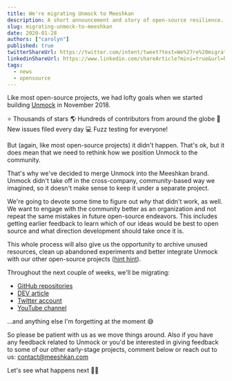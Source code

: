 ```yaml
---
title: We're migrating Unmock to Meeshkan
description: A short announcement and story of open-source resilience.
slug: migrating-unmock-to-meeshkan
date: 2020-01-28
authors: ["carolyn"]
published: true
twitterShareUrl: https://twitter.com/intent/tweet?text=We%27re%20migrating%20Unmock%20to%20Meeshkan%20via%20%40meeshkan%20https%3A%2F%2Fmeeshkan.com%2Fblog%2Fmigrating-unmock-to-meeshkan%2F
linkedinShareUrl: https://www.linkedin.com/shareArticle?mini=true&url=https%3A%2F%2Fmeeshkan.com%2Fblog%2Fmigrating-unmock-to-meeshkan%2F&source=Meeshkan
tags:
  - news
  - opensource
---
```


Like most open-source projects, we had lofty goals when we started building [Unmock](https://www.unmock.io/) in November 2018.

⭐️ Thousands of stars
🌎 Hundreds of contributors from around the globe
🔖 New issues filed every day
💻 Fuzz testing for everyone!

But (again, like most open-source projects) it didn't happen. That's ok, but it does mean that we need to rethink how we position Unmock to the community.

That's why we've decided to merge Unmock into the Meeshkan brand. Unmock didn't take off in the cross-company, community-based way we imagined, so it doesn't make sense to keep it under a separate project.

We're going to devote some time to figure out _why_ that didn't work, as well. We want to engage with the community better as an organization and not repeat the same mistakes in future open-source endeavors. This includes getting earlier feedback to learn which of our ideas would be best to open source and what direction development should take once it is.

This whole process will also give us the opportunity to archive unused resources, clean up abandoned experiments and better integrate Unmock with our other open-source projects ([hint hint](https://github.com/meeshkan/meeshkan)).

Throughout the next couple of weeks, we'll be migrating:

- [GitHub repositories](https://github.com/unmock/)
- [DEV article](https://dev.to/unmock/)
- [Twitter account](https://twitter.com/unmock_io)
- [YouTube channel](https://www.youtube.com/channel/UCBe00CDjCEe3LAhv3-TXIAw)

...and anything else I'm forgetting at the moment 😅

So please be patient with us as we move things around. Also if you have any feedback related to Unmock or you'd be interested in giving feedback to some of our other early-stage projects, comment below or reach out to us: contact@meeshkan.com

Let's see what happens next 🤷‍♀️
